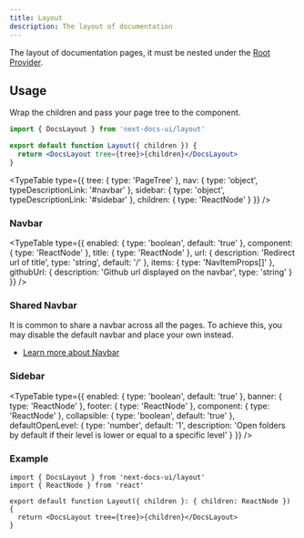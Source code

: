 ```yaml
---
title: Layout
description: The layout of documentation
---
```


The layout of documentation pages, it must be nested under the
[Root Provider](/docs/ui/blocks/root-provider).

## Usage

Wrap the children and pass your page tree to the component.

```jsx
import { DocsLayout } from 'next-docs-ui/layout'

export default function Layout({ children }) {
  return <DocsLayout tree={tree}>{children}</DocsLayout>
}
```

<TypeTable
  type={{
    tree: { type: 'PageTree' },
    nav: {
      type: 'object',
      typeDescriptionLink: '#navbar'
    },
    sidebar: {
      type: 'object',
      typeDescriptionLink: '#sidebar'
    },
    children: { type: 'ReactNode' }
  }}
/>

### Navbar

<TypeTable
  type={{
    enabled: { type: 'boolean', default: 'true' },
    component: { type: 'ReactNode' },
    title: { type: 'ReactNode' },
    url: { description: 'Redirect url of title', type: 'string', default: '/' },
    items: { type: 'NavItemProps[]' },
    githubUrl: {
      description: 'Github url displayed on the navbar',
      type: 'string'
    }
  }}
/>

### Shared Navbar

It is common to share a navbar across all the pages. To achieve this, you may
disable the default navbar and place your own instead.

- [Learn more about Navbar](/docs/ui/blocks/nav)

### Sidebar

<TypeTable
  type={{
    enabled: { type: 'boolean', default: 'true' },
    banner: { type: 'ReactNode' },
    footer: { type: 'ReactNode' },
    component: { type: 'ReactNode' },
    collapsible: { type: 'boolean', default: 'true' },
    defaultOpenLevel: {
      type: 'number',
      default: '1',
      description:
        'Open folders by default if their level is lower or equal to a specific level'
    }
  }}
/>

### Example

```tsx title="app/docs/[[...slug]]/layout.tsx"
import { DocsLayout } from 'next-docs-ui/layout'
import { ReactNode } from 'react'

export default function Layout({ children }: { children: ReactNode }) {
  return <DocsLayout tree={tree}>{children}</DocsLayout>
}
```
